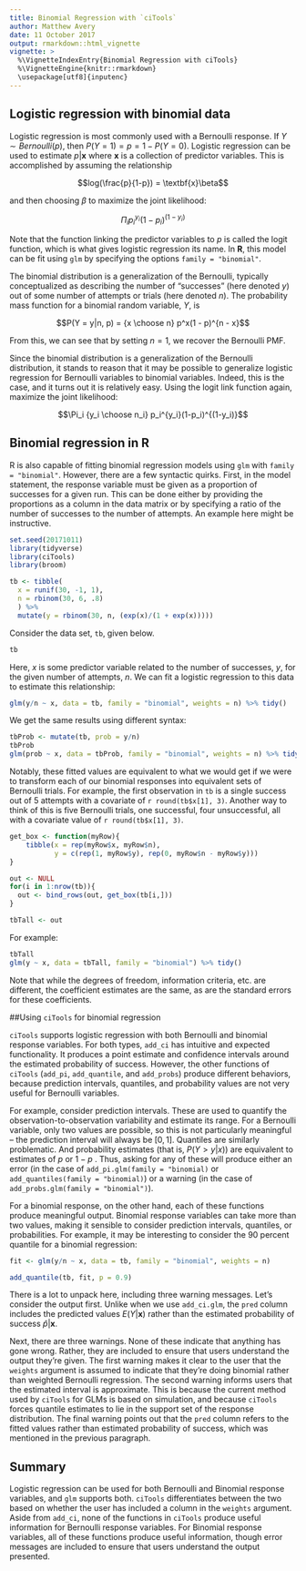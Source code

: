```yaml
---
title: Binomial Regression with `ciTools`
author: Matthew Avery
date: 11 October 2017
output: rmarkdown::html_vignette
vignette: >
  %\VignetteIndexEntry{Binomial Regression with ciTools}
  %\VignetteEngine{knitr::rmarkdown}
  \usepackage[utf8]{inputenc}
---
```


## Logistic regression with binomial data

Logistic regression is most commonly used with a Bernoulli
response. If $Y \sim Bernoulli(p)$, then $P(Y = 1) = p = 1 - P(Y =
0)$. Logistic regression can be used to estimate $p|\textbf{x}$
where $\textbf{x}$ is a collection of predictor variables. This is
accomplished by assuming the relationship

$$log(\frac{p}{1-p}) = \textbf{x}\beta$$

and then choosing $\beta$ to maximize the joint likelihood:

$$\Pi_i p_i^{y_i}(1-p_i)^{(1-y_i)}$$

Note that the function linking the predictor variables to $p$ is
called the logit function, which is what gives logistic regression
its name. In $\textbf{R}$, this model can be fit using `glm` by
specifying the options `family = "binomial"`.

The binomial distribution is a generalization of the Bernoulli,
typically conceptualized as describing the number of "successes"
(here denoted $y$) out of some number of attempts or trials (here
denoted $n$). The probability mass function for a binomial random
variable, $Y$, is

 $$P(Y = y|n, p) = {x \choose n} p^x(1 - p)^{n - x}$$

From this, we can see that by setting $n = 1$, we recover the Bernoulli PMF.

Since the binomial distribution is a generalization of the
Bernoulli distribution, it stands to reason that it may be possible
to generalize logistic regression for Bernoulli variables to
binomial variables. Indeed, this is the case, and it turns out it
is relatively easy. Using the logit link function again, maximize
the joint likelihood:

 $$\Pi_i {y_i \choose n_i} p_i^{y_i}(1-p_i)^{(1-y_i)}$$

## Binomial regression in R

R is also capable of fitting binomial regression models using `glm`
with `family = "binomial"`. However, there are a few syntactic
quirks. First, in the model statement, the response variable must
be given as a proportion of successes for a given run. This can be
done either by providing the proportions as a column in the data
matrix or by specifying a ratio of the number of successes to the
number of attempts. An example here might be instructive.

```r
set.seed(20171011)
library(tidyverse)
library(ciTools)
library(broom)
```

```r
tb <- tibble(
  x = runif(30, -1, 1),
  n = rbinom(30, 6, .8)
  ) %>%
  mutate(y = rbinom(30, n, (exp(x)/(1 + exp(x)))))
```

Consider the data set, `tb`, given below.

```r
tb
```

Here, $x$ is some predictor variable related to the number of
successes, $y$, for the given number of attempts, $n$. We can fit a
logistic regression to this data to estimate this relationship:

```r
glm(y/n ~ x, data = tb, family = "binomial", weights = n) %>% tidy()
```

We get the same results using different syntax:

```r
tbProb <- mutate(tb, prob = y/n)
tbProb
glm(prob ~ x, data = tbProb, family = "binomial", weights = n) %>% tidy()
```

Notably, these fitted values are equivalent to what we would get if
we were to transform each of our binomial responses into equivalent
sets of Bernoulli trials. For example, the first observation in
`tb` is a single success out of 5 attempts with a covariate of
`r round(tb$x[1], 3)`.  Another way to think of this is five Bernoulli
trials, one successful, four unsuccessful, all with a covariate
value of `r round(tb$x[1], 3)`.

```r
get_box <- function(myRow){
    tibble(x = rep(myRow$x, myRow$n),
           y = c(rep(1, myRow$y), rep(0, myRow$n - myRow$y)))
}

out <- NULL
for(i in 1:nrow(tb)){
  out <- bind_rows(out, get_box(tb[i,]))
}

tbTall <- out
```

For example:

```r
tbTall
glm(y ~ x, data = tbTall, family = "binomial") %>% tidy()
```

Note that while the degrees of freedom, information criteria,
etc. are different, the coefficient estimates are the same, as are
the standard errors for these coefficients.

##Using `ciTools` for binomial regression

`ciTools` supports logistic regression with both Bernoulli and
binomial response variables. For both types, `add_ci` has intuitive
and expected functionality. It produces a point estimate and
confidence intervals around the estimated probability of
success. However, the other functions of `ciTools` (`add_pi`,
`add_quantile`, and `add_probs`) produce different behaviors,
because prediction intervals, quantiles, and probability
values are not very useful for Bernoulli variables.

For example, consider prediction intervals. These are used to
quantify the observation-to-observation variability and estimate its
range. For a Bernoulli variable, only two values are possible, so
this is not particularly meaningful -- the prediction interval will
always be $[0,1]$. Quantiles are similarly problematic. And
probability estimates (that is, $P(Y>y|x)$) are
equivalent to estimates of $p$ or $1-p$ . Thus, asking for any of
these will produce either an error (in the case of
`add_pi.glm(family =
"binomial)` or `add_quantiles(family = "binomial)`) or a warning
(in the case of `add_probs.glm(family = "binomial")`).

For a binomial response, on the other hand, each of these functions
produce meaningful output. Binomial response variables can take
more than two values, making it sensible to consider prediction
intervals, quantiles, or probabilities. For example, it may be interesting
to consider the 90 percent quantile for a binomial regression:

```r
fit <- glm(y/n ~ x, data = tb, family = "binomial", weights = n)
```



```r
add_quantile(tb, fit, p = 0.9)
```

There is a lot to unpack here, including three warning
messages. Let's consider the output first. Unlike when we use
`add_ci.glm`, the `pred` column includes the predicted values
$E(Y|\boldsymbol{x})$ rather than the estimated probability of success
$\hat{p}|\boldsymbol{x}$.

Next, there are three warnings. None of these indicate that
anything has gone wrong. Rather, they are included to ensure that
users understand the output they're given. The first warning makes
it clear to the user that the `weights` argument is assumed to
indicate that they're doing binomial rather than weighted Bernoulli
regression. The second warning informs users that the estimated
interval is approximate. This is because the current method used by
`ciTools` for GLMs is based on simulation, and because `ciTools`
forces quantile estimates to lie in the support set of the response
distribution. The final warning points out that the `pred` column
refers to the fitted values rather than estimated probability of
success, which was mentioned in the previous paragraph.

## Summary

Logistic regression can be used for both Bernoulli and Binomial
response variables, and `glm` supports both. `ciTools`
differentiates between the two based on whether the user has
included a column in the `weights` argument. Aside from `add_ci`,
none of the functions in `ciTools` produce useful information for
Bernoulli response variables. For Binomial response variables, all
of these functions produce useful information, though error
messages are included to ensure that users understand the output
presented.
